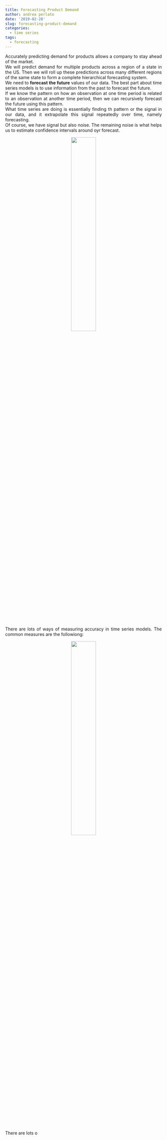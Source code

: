 ```yaml
---
title: Forecasting Product Demand
author: andrea perlato
date: '2019-02-28'
slug: forecasting-product-demand
categories:
  - time series
tags:
  - forecasting
---
```


<style>
body {
text-align: justify}
</style>

Accurately predicting demand for products allows a company to stay ahead of the market. </br>
We will predict demand for multiple products across a region of a state in the US. Then we will roll up these predictions across many different regions of the same state to form a complete hierarchical forecasting system. </br>
We need to **forecast the future** values of our data. The best part about time series models is to use information from the past to forecast the future. </br>
If we know the pattern on how an observation at one time period is related to an observation at another time period, then we can recursively forecast the future using this pattern. </br>
What time series are doing is essentially finding th pattern or the signal in our data, and it extrapolate this signal repeatedly over time, namely forecasting. </br>
Of course, we have signal but also noise. The remaining noise is what helps us to estimate confidence intervals around oyr forecast. </br>

<center>
![](/img/demandfc.png){width=40%}
</center>

There are  lots of ways of measuring accuracy in time series models. The common measures are the followiong:

<center>
![](/img/demandfcaccuracy.png){width=40%}
</center>

There are  lots o